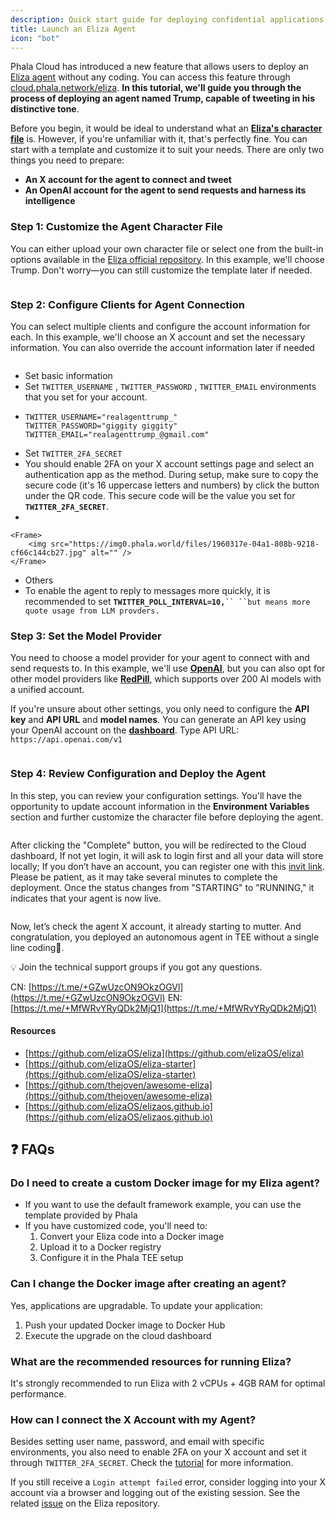 ```yaml
---
description: Quick start guide for deploying confidential applications on Phala Cloud.
title: Launch an Eliza Agent
icon: "bot"
---
```



Phala Cloud has introduced a new feature that allows users to deploy an [Eliza agent](https://www.elizaos.ai/) without any coding. You can access this feature through [cloud.phala.network/eliza](https://cloud.phala.network/eliza). **In this tutorial, we'll guide you through the process of deploying an agent named Trump, capable of tweeting in his distinctive tone**.

Before you begin, it would be ideal to understand what an [**Eliza's character file**](https://github.com/elizaOS/eliza/blob/main/docs/docs/core/characterfile.mdx) is. However, if you're unfamiliar with it, that's perfectly fine. You can start with a template and customize it to suit your needs. There are only two things you need to prepare:

* **An X account for the agent to connect and tweet**
* **An OpenAI account for the agent to send requests and harness its intelligence**

### **Step 1: Customize the Agent Character File**

You can either upload your own character file or select one from the built-in options available in the [Eliza official repository](https://github.com/elizaOS/eliza/tree/main/characters). In this example, we'll choose Trump. Don't worry—you can still customize the template later if needed.

<Frame>
    <img src="https://img0.phala.world/files/1960317e-04a1-801e-b487-e7b1ea85325d.jpg" alt="" />
</Frame>

### **Step 2: Configure Clients for Agent Connection**

You can select multiple clients and configure the account information for each. In this example, we'll choose an X account and set the necessary information. You can also override the account information later if needed

<Frame>
    <img src="https://img0.phala.world/files/1960317e-04a1-8023-ae37-d6f257e290f9.jpg" alt="" />
</Frame>

* Set basic information
* Set `TWITTER_USERNAME` , `TWITTER_PASSWORD` , `TWITTER_EMAIL` environments that you set for your account.
* ```shell
  TWITTER_USERNAME="realagenttrump_"
  TWITTER_PASSWORD="giggity giggity"
  TWITTER_EMAIL="realagenttrump_@gmail.com"
  ```
* Set `TWITTER_2FA_SECRET`
* You should enable 2FA on your X account settings page and select an authentication app as the method. During setup, make sure to copy the secure code (it's 16 uppercase letters and numbers) by click the button under the QR code. This secure code will be the value you set for **`TWITTER_2FA_SECRET`**.
*

```
<Frame>
    <img src="https://img0.phala.world/files/1960317e-04a1-808b-9218-cf66c144cb27.jpg" alt="" />
</Frame>
```

* Others
* To enable the agent to reply to messages more quickly, it is recommended to set **`TWITTER_POLL_INTERVAL=10,`**` `` ``but means more quote usage from LLM provders. `

### **Step 3: Set the Model Provider**

You need to choose a model provider for your agent to connect with and send requests to. In this example, we'll use [**OpenAI**](https://platform.openai.com/api-keys), but you can also opt for other model providers like [**RedPill**](https://red-pill.ai/blog/your-gateway-to-openai-claude-and-more-redpill-api), which supports over 200 AI models with a unified account.

If you're unsure about other settings, you only need to configure the **API key** and **API URL** and **model names**. You can generate an API key using your OpenAI account on the [**dashboard**](https://platform.openai.com/api-keys). Type API URL: `https://api.openai.com/v1`

<Frame>
    <img src="https://img0.phala.world/files/1960317e-04a1-8083-944b-d0f99ecbce58.jpg" alt="" />
</Frame>

### **Step 4: Review Configuration and Deploy the Agent**

In this step, you can review your configuration settings. You'll have the opportunity to update account information in the **Environment Variables** section and further customize the character file before deploying the agent.

<Frame>
    <img src="https://img0.phala.world/files/1960317e-04a1-8054-ae05-d8d549dcb9a5.jpg" alt="" />
</Frame>

After clicking the "Complete" button, you will be redirected to the Cloud dashboard, If not yet login, it will ask to login first and all your data will store locally; If you don’t have an account, you can register one with this [invit link](https://cloud.phala.network/register?invite=ELIZADEVS). Please be patient, as it may take several minutes to complete the deployment. Once the status changes from "STARTING" to "RUNNING," it indicates that your agent is now live.

<Frame>
    <img src="https://img0.phala.world/files/1960317e-04a1-803f-9fac-c6830a49dd00.jpg" alt="" />
</Frame>

Now, let’s check the agent X account, it already starting to mutter. And congratulation, you deployed an autonomous agent in TEE without a single line coding🎉.

💡 Join the technical support groups if you got any questions.

CN: [https://t.me/+GZwUzcON9OkzOGVl](https://t.me/+GZwUzcON9OkzOGVl) EN: [https://t.me/+MfWRvYRyQDk2MjQ1](https://t.me/+MfWRvYRyQDk2MjQ1)

#### Resources

* [https://github.com/elizaOS/eliza](https://github.com/elizaOS/eliza)
* [https://github.com/elizaOS/eliza-starter](https://github.com/elizaOS/eliza-starter)
* [https://github.com/thejoven/awesome-eliza](https://github.com/thejoven/awesome-eliza)
* [https://github.com/elizaOS/elizaos.github.io](https://github.com/elizaOS/elizaos.github.io)

## ❓ FAQs

### Do I need to create a custom Docker image for my Eliza agent?

- If you want to use the default framework example, you can use the template provided by Phala
- If you have customized code, you'll need to:
    1. Convert your Eliza code into a Docker image
    2. Upload it to a Docker registry
    3. Configure it in the Phala TEE setup

### Can I change the Docker image after creating an agent?

Yes, applications are upgradable. To update your application:

1. Push your updated Docker image to Docker Hub
2. Execute the upgrade on the cloud dashboard

### What are the recommended resources for running Eliza?

It's strongly recommended to run Eliza with 2 vCPUs + 4GB RAM for optimal performance.

### How can I connect the X Account with my Agent?

Besides setting user name, password, and email with specific environments, you also need to enable 2FA on your X account and set it through `TWITTER_2FA_SECRET`. Check the [tutorial](https://phala.network/posts/guide-to-exploring-the-phala-cloud-agent-builder) for more information. 

If you still receive a `Login attempt failed` error, consider logging into your X account via a browser and logging out of the existing session. See the related [issue](https://github.com/elizaOS/eliza/issues/905) on the Eliza repository.
